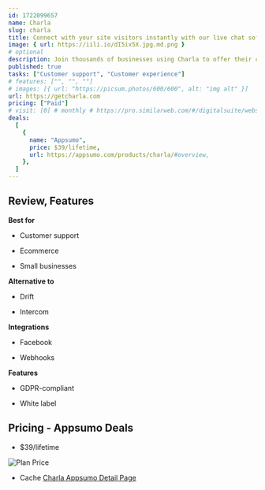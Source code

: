 ```yaml
---
id: 1722099657
name: Charla
slug: charla
title: Connect with your site visitors instantly with our live chat software
image: { url: https://iili.io/dI5ix5X.jpg.md.png }
# optional
description: Join thousands of businesses using Charla to offer their customers the best sales and support experienceConnect with your customers instantly, never miss a lead, and deliver the very best in support
published: true
tasks: ["Customer support", "Customer experience"]
# features: ["", "", ""]
# images: [{ url: "https://picsum.photos/600/600", alt: "img alt" }]
url: https://getcharla.com
pricing: ["Paid"]
# visit: [0] # monthly # https://pro.similarweb.com/#/digitalsuite/websiteanalysis/home
deals:
  [
    {
      name: "Appsumo",
      price: $39/lifetime,
      url: https://appsumo.com/products/charla/#overview,
    },
  ]
---
```


## Review, Features

 

**Best for**

- Customer support

- Ecommerce

- Small businesses

**Alternative to**

- Drift

- Intercom

**Integrations**

- Facebook

- Webhooks

**Features**

- GDPR-compliant

- White label

## Pricing - Appsumo Deals

- $39/lifetime

<Img src="https://iili.io/dIwuP7j.png" alt="Plan Price" />

- Cache [Charla Appsumo Detail Page](https://iili.io/dIwAJkv.png)